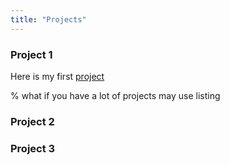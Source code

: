 ```yaml
---
title: "Projects"
---
```


### Project 1

Here is my first [project](/projects/project_1.qmd)

% what if you have a lot of projects
may use listing

### Project 2


### Project 3